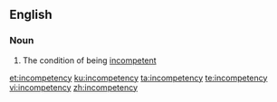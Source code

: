 ==English==

===Noun===
{{en-noun|-|incompetencies}}

# The condition of being [[incompetent]]

[[et:incompetency]]
[[ku:incompetency]]
[[ta:incompetency]]
[[te:incompetency]]
[[vi:incompetency]]
[[zh:incompetency]]